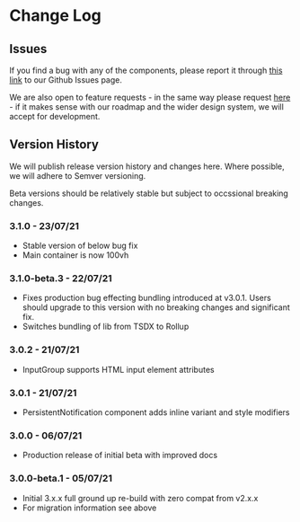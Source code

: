 <Meta title="ChangeLog" />

# Change Log

## Issues

If you find a bug with any of the components, please report it through [this link](https://github.com/reapit/foundations/issues/new?assignees=&labels=bug%2C+needs-triage%2C+elements&template=bug_report.md&title=) to our Github Issues page.

We are also open to feature requests - in the same way please request [here](https://github.com/reapit/foundations/issues/new?assignees=&labels=external-request%2C+needs-triage%2C+elements&template=feature_request.md&title=) - if it makes sense with our roadmap and the wider design system, we will accept for development.

## Version History

We will publish release version history and changes here. Where possible, we will adhere to Semver versioning. 

Beta versions should be relatively stable but subject to occssional breaking changes.

### **3.1.0 - 23/07/21**
  - Stable version of below bug fix
  - Main container is now 100vh

### **3.1.0-beta.3 - 22/07/21**
  - Fixes production bug effecting bundling introduced at v3.0.1. Users should upgrade to this version with no breaking changes and significant fix.
  - Switches bundling of lib from TSDX to Rollup

### **3.0.2 - 21/07/21**
  - InputGroup supports HTML input element attributes

### **3.0.1 - 21/07/21**
  - PersistentNotification component adds inline variant and style modifiers

### **3.0.0 - 06/07/21**
  - Production release of initial beta with improved docs

### **3.0.0-beta.1 - 05/07/21**
  - Initial 3.x.x full ground up re-build with zero compat from v2.x.x
  - For migration information see above

